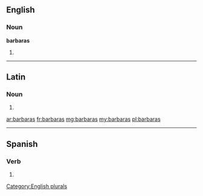 ==English==

===Noun===
'''barbaras'''

# {{plural of|[[barbara]]}}

[[Category:English plurals]]

----

==Latin==

===Noun===
{{la-noun-form|barbarās}}

# {{inflection of|barbara|barbara|acc|p|lang=la}}

[[ar:barbaras]]
[[fr:barbaras]]
[[mg:barbaras]]
[[my:barbaras]]
[[pl:barbaras]]

----
==Spanish==

===Verb===
{{es-verb-form|barbar}}

# {{es-verb form of|ending=ar|mood=subjunctive|tense=imperfect|sera=ra|pers=2|formal=no|number=singular|[[barbar]]}}

{{rfc-auto}}